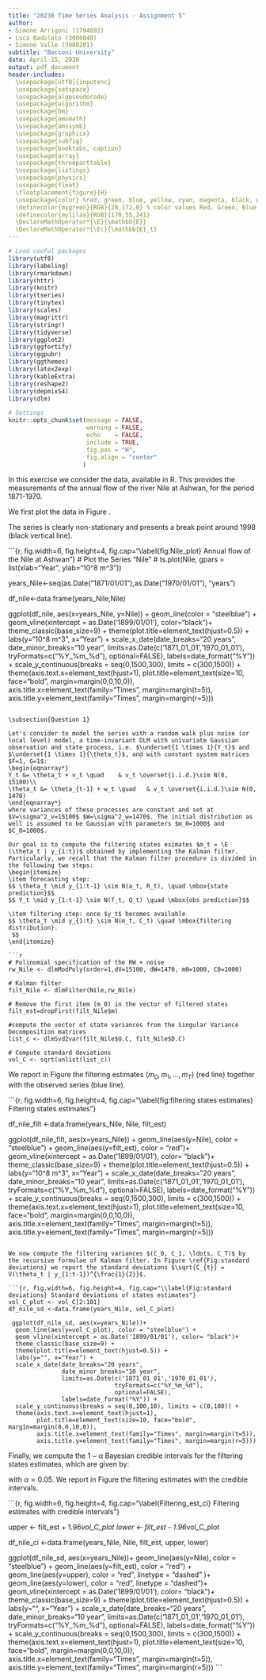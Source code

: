 ```yaml
---
title: "20236 Time Series Analysis - Assignment 5"
author:
- Simone Arrigoni (1794692)
- Luca Badolato (3086040)
- Simone Valle (3088281)
subtitle: "Bocconi University"
date: April 15, 2020
output: pdf_document
header-includes:
  \usepackage[utf8]{inputenc}
  \usepackage{setspace}
  \usepackage{algpseudocode}
  \usepackage{algorithm}
  \usepackage{bm}
  \usepackage{amsmath}
  \usepackage{amssymb}
  \usepackage{graphicx}
  \usepackage{subfig}
  \usepackage{booktabs, caption}
  \usepackage{array}
  \usepackage{threeparttable}
  \usepackage{listings}
  \usepackage{physics}
  \usepackage{float}
  \floatplacement{figure}{H}
  \usepackage{color} %red, green, blue, yellow, cyan, magenta, black, white
  \definecolor{mygreen}{RGB}{28,172,0} % color values Red, Green, Blue
  \definecolor{mylilas}{RGB}{170,55,241}
  \DeclareMathOperator*{\E}{\mathbb{E}}
  \DeclareMathOperator*{\Ec}{\mathbb{E}_t}
---
```


```r

# Load useful packages
library(utf8)
library(labeling)
library(rmarkdown)
library(httr)
library(knitr)
library(tseries)
library(tinytex)
library(scales)
library(magrittr)
library(stringr)
library(tidyverse)
library(ggplot2)
library(ggfortify)
library(ggpubr)
library(ggthemes)
library(latex2exp)
library(kableExtra)
library(reshape2)
library(depmixS4)
library(dlm)

# Settings
knitr::opts_chunk$set(message = FALSE, 
                      warning = FALSE,
                      echo    = FALSE,
                      include = TRUE,
                      fig.pos = "H",
                      fig.align = "center"
                     )
```

\section{Exercise}

In this exercise we consider the \textbf{Nile} data, available in R. This provides the measurements of the annual flow of the river Nile at Ashwan, for the period 1871-1970.

We first plot the data in Figure \ref{fig:Nile_plot}.

The series is clearly non-stationary and presents a break point around 1998 (black vertical line).

```{r, fig.width=6, fig.height=4, fig.cap="\\label{fig:Nile_plot} Annual flow of the Nile at Ashwan "}
# Plot the Series "Nile"
# ts.plot(Nile, gpars = list(xlab="Year", ylab="10^8 m^3"))

years_Nile<-seq(as.Date("1871/01/01"),as.Date("1970/01/01"), "years")

df_nile<-data.frame(years_Nile,Nile)

ggplot(df_nile, aes(x=years_Nile, y=Nile)) +
  geom_line(color = "steelblue") +
  geom_vline(xintercept = as.Date('1899/01/01'), color="black")+
  theme_classic(base_size=9) +
  theme(plot.title=element_text(hjust=0.5)) +
  labs(y="10^8 m^3", x="Year") +
  scale_x_date(date_breaks="20 years",
               date_minor_breaks="10 year",
               limits=as.Date(c('1871_01_01','1970_01_01'),
                              tryFormats=c("%Y_%m_%d"),
                              optional=FALSE),
               labels=date_format("%Y")) +
  scale_y_continuous(breaks = seq(0,1500,300), limits = c(300,1500)) +
  theme(axis.text.x=element_text(hjust=1),
        plot.title=element_text(size=10, face="bold", margin=margin(0,0,10,0)),
        axis.title.x=element_text(family="Times", margin=margin(t=5)),
        axis.title.y=element_text(family="Times", margin=margin(r=5)))
```

\subsection{Question 1}

Let's consider to model the series with a random walk plus noise (or local level) model, a time-invariant DLM with univariate Gaussian observation and state process, i.e. $\underset{1 \times 1}{Y_t}$ and $\underset{1 \times 1}{\theta_t}$, and with constant system matrices $F=1, G=1$:
\begin{eqnarray*} 
Y_t &= \theta_t + v_t \quad    & v_t \overset{i.i.d.}\sim N(0, 15100)\\
\theta_t &= \theta_{t-1} + w_t \quad   & v_t \overset{i.i.d.}\sim N(0, 1470)
\end{eqnarray*}
where variances of these processes are constant and set at $V=\sigma^2_v=15100$ $W=\sigma^2_w=1470$. The initial distribution as well is assumed to be Gaussian with parameters $m_0=1000$ and $C_0=1000$.

Our goal is to compute the filtering states esimates $m_t = \E (\theta_t | y_{1:t})$ obtained by implementing the Kalman filter. Particularly, we recall that the Kalman filter procedure is divided in the following two steps:
\begin{itemize}
\item forecasting step: 
$$ \theta_t \mid y_{1:t-1} \sim N(a_t, R_t), \quad \mbox{state prediction}$$
$$ Y_t \mid y_{1:t-1} \sim N(f_t, Q_t) \quad \mbox{obs prediction}$$

\item filtering step: once $y_t$ becomes available
$$ \theta_t \mid y_{1:t} \sim N(m_t, C_t) \quad \mbox{filtering distribution}. 
 $$
\end{itemize}
 
```r
# Polinomial specification of the RW + noise
rw_Nile <- dlmModPoly(order=1,dV=15100, dW=1470, m0=1000, C0=1000)

# Kalman filter
filt_Nile <- dlmFilter(Nile,rw_Nile)

# Remove the first item (m_0) in the vector of filtered states
filt_est=dropFirst(filt_Nile$m)

#compute the vector of state variances from the Singular Variance Decomposition matrices
list_c <- dlmSvd2var(filt_Nile$U.C, filt_Nile$D.C)

# Compute standard deviations
vol_C <- sqrt(unlist(list_c))

```

We report in Figure \ref{fig:filtering states estimates} the filtering estimates $(m_0, m_1, \ldots, m_T)$ (red line) together with the observed series (blue line). 

```{r, fig.width=6, fig.height=4, fig.cap="\\label{fig:filtering states estimates} Filtering states estimates"}

df_nile_filt <-data.frame(years_Nile, Nile, filt_est)
   
ggplot(df_nile_filt, aes(x=years_Nile)) +
  geom_line(aes(y=Nile), color = "steelblue") +
  geom_line(aes(y=filt_est), color = "red")+
  geom_vline(xintercept = as.Date('1899/01/01'), color= "black")+
  theme_classic(base_size=9) +
  theme(plot.title=element_text(hjust=0.5)) +
  labs(y="10^8 m^3", x="Year") +
  scale_x_date(date_breaks="20 years",
               date_minor_breaks="10 year",
               limits=as.Date(c('1871_01_01','1970_01_01'),
                              tryFormats=c("%Y_%m_%d"),
                              optional=FALSE),
               labels=date_format("%Y")) +
  scale_y_continuous(breaks = seq(0,1500,300), limits = c(300,1500)) +
  theme(axis.text.x=element_text(hjust=1),
        plot.title=element_text(size=10, face="bold", margin=margin(0,0,10,0)),
        axis.title.x=element_text(family="Times", margin=margin(t=5)),
        axis.title.y=element_text(family="Times", margin=margin(r=5)))
```

We now compute the filtering variances $(C_0, C_1, \ldots, C_T)$ by the recursive formulae of Kalman filter. In Figure \ref{Fig:standard deviations} we report the standard deviations $\sqrt{C_{t}} = V(\theta_t | y_{1:t-1})^{\frac{1}{2}}$. 

```{r, fig.width=6, fig.height=4, fig.cap="\\label{Fig:standard deviations} Standard deviations of states estimates"}
vol_C_plot <- vol_C[2:101]
df_nile_sd <-data.frame(years_Nile, vol_C_plot)
   
 ggplot(df_nile_sd, aes(x=years_Nile))+
  geom_line(aes(y=vol_C_plot), color = "steelblue") +
  geom_vline(xintercept = as.Date('1899/01/01'), color= "black")+
  theme_classic(base_size=9) +
  theme(plot.title=element_text(hjust=0.5)) +
  labs(y="", x="Year") +
  scale_x_date(date_breaks="20 years",
               date_minor_breaks="10 year",
               limits=as.Date(c('1871_01_01','1970_01_01'),
                              tryFormats=c("%Y_%m_%d"),
                              optional=FALSE),
               labels=date_format("%Y")) +
  scale_y_continuous(breaks = seq(0,100,10), limits = c(0,100)) +
  theme(axis.text.x=element_text(hjust=1),
        plot.title=element_text(size=10, face="bold", margin=margin(0,0,10,0)),
        axis.title.x=element_text(family="Times", margin=margin(t=5)),
        axis.title.y=element_text(family="Times", margin=margin(r=5)))
```


Finally, we compute the $1 - \alpha$ Bayesian credible intervals for the filtering states estimates, which are given by:
\begin{align*}
[ m_t - Z_{1 - \frac{\alpha}{2}} \sqrt{C_{t}},  m_t - Z_{1 - \frac{\alpha}{2}}\sqrt{C_{t}} ]
\end{align*}

with $\alpha = 0.05$. We report in Figure \ref{Filtering_est_ci} the filtering estimates with the credible intervals. 

```{r, fig.width=6, fig.height=4, fig.cap="\\label{Filtering_est_ci} Filtering estimates with credible intervals"}

upper <- filt_est + 1.96*vol_C_plot 
lower <- filt_est - 1.96*vol_C_plot 

df_nile_ci <-data.frame(years_Nile, Nile, filt_est, upper, lower)
   
 ggplot(df_nile_sd, aes(x=years_Nile))+
  geom_line(aes(y=Nile), color = "steelblue") +
  geom_line(aes(y=filt_est), color = "red") +
  geom_line(aes(y=upper), color = "red", linetype = "dashed" )+
  geom_line(aes(y=lower), color = "red", linetype = "dashed")+
  geom_vline(xintercept = as.Date('1899/01/01'), color= "black")+
  theme_classic(base_size=9) +
  theme(plot.title=element_text(hjust=0.5)) +
  labs(y="", x="Year") +
  scale_x_date(date_breaks="20 years",
               date_minor_breaks="10 year",
               limits=as.Date(c('1871_01_01','1970_01_01'),
                              tryFormats=c("%Y_%m_%d"),
                              optional=FALSE),
               labels=date_format("%Y")) +
  scale_y_continuous(breaks = seq(0,1500,300), limits = c(300,1500)) +
  theme(axis.text.x=element_text(hjust=1),
        plot.title=element_text(size=10, face="bold", margin=margin(0,0,10,0)),
        axis.title.x=element_text(family="Times", margin=margin(t=5)),
        axis.title.y=element_text(family="Times", margin=margin(r=5)))
```
